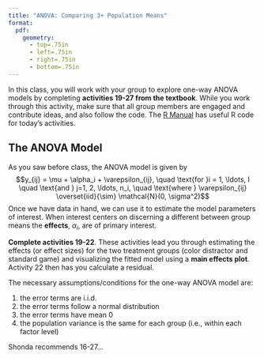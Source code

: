 ```yaml
---
title: "ANOVA: Comparing 3+ Population Means"
format:
  pdf:
    geometry:
      - top=.75in
      - left=.75in
      - right=.75in
      - bottom=.75in
---
```


<!-- # Overview of R Markdown files -->

In this class, you will work with your group to explore one-way ANOVA models by completing **activities 19-27 from the textbook**. While you work through this activity, make sure that all group members are engaged and contribute ideas, and also follow the code. The [R Manual](https://stat230.github.io/r-manual-kuiper/02-chapter02.html) has useful R code for today's activities.


## The ANOVA Model

As you saw before class, the ANOVA model is given by 
$$y_{ij} = \mu + \alpha_i + \varepsilon_{ij}, \quad \text{for }i = 1, \ldots, I \quad \text{and } j=1, 2, \ldots, n_i, \quad \text{where } \varepsilon_{ij} \overset{iid}{\sim} \mathcal{N}(0, \sigma^2)$$
Once we have data in hand, we can use it to estimate the model parameters of interest. When interest centers on discerning a different between group means the **effects**, $\alpha_i$, are of primary interest.

**Complete activities 19-22**. These activities lead you through estimating the effects (or effect sizes) for the two treatment groups (color distractor and standard game) and visualizing the fitted model using a **main effects plot**. Activity 22 then has you calculate a residual.


The necessary assumptions/conditions for the one-way ANOVA model are:

1. the error terms are i.i.d.
1. the error terms follow a normal distribution
1. the error terms have mean 0
1. the population variance is the same for each group (i.e., within each factor level)




Shonda recommends 16-27...
